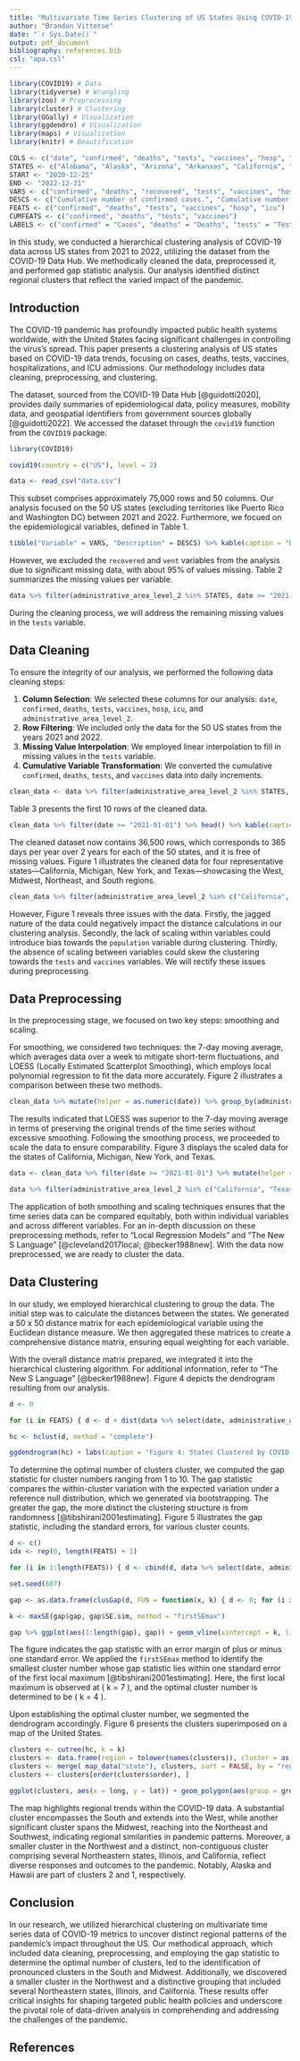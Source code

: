 ---
title: "Multivariate Time Series Clustering of US States Using COVID-19 Data"
author: "Brandon Vittetoe"
date: "`r Sys.Date()`"
output: pdf_document
bibliography: references.bib
csl: "apa.csl"
---

```{r, include=FALSE}
library(COVID19) # Data
library(tidyverse) # Wrangling
library(zoo) # Preprocessing
library(cluster) # Clustering
library(GGally) # Visualization
library(ggdendro) # Visualization
library(maps) # Visualization
library(knitr) # Beautification

COLS <- c("date", "confirmed", "deaths", "tests", "vaccines", "hosp", "icu", "administrative_area_level_2")
STATES <- c("Alabama", "Alaska", "Arizona", "Arkansas", "California", "Colorado", "Connecticut", "Delaware", "Florida", "Georgia", "Hawaii", "Idaho", "Illinois", "Indiana", "Iowa", "Kansas", "Kentucky", "Louisiana", "Maine", "Maryland", "Massachusetts", "Michigan", "Minnesota", "Mississippi", "Missouri", "Montana", "Nebraska", "Nevada", "New Hampshire", "New Jersey", "New Mexico", "New York", "North Carolina", "North Dakota", "Ohio", "Oklahoma", "Oregon", "Pennsylvania", "Rhode Island", "South Carolina", "South Dakota", "Tennessee", "Texas", "Utah", "Vermont", "Virginia", "Washington", "West Virginia", "Wisconsin", "Wyoming")
START <- "2020-12-25"
END <- "2022-12-31"
VARS <- c("confirmed", "deaths", "recovered", "tests", "vaccines", "hosp", "icu", "vent")
DESCS <- c("Cumulative number of confirmed cases.", "Cumulative number of deaths.", "Cumulative number of patients released from hospitals or reported recovered.", "Cumulative number of tests.", "Cumulative number of total doses administered.", "Number of hospitalized patients on date.", "Number of hospitalized patients in intensive therapy on date.", "Number of patients requiring invasive ventilation on date.")
FEATS <- c("confirmed", "deaths", "tests", "vaccines", "hosp", "icu")
CUMFEATS <- c("confirmed", "deaths", "tests", "vaccines")
LABELS <- c("confirmed" = "Cases", "deaths" = "Deaths", "tests" = "Tests", "vaccines" = "Vaccines", "hosp" = "Hospitalizations", "icu" = "ICU")
```

In this study, we conducted a hierarchical clustering analysis of COVID-19 data across US states from 2021 to 2022, utilizing the dataset from the COVID-19 Data Hub. We methodically cleaned the data, preprocessed it, and performed gap statistic analysis. Our analysis identified distinct regional clusters that reflect the varied impact of the pandemic.

## Introduction

The COVID-19 pandemic has profoundly impacted public health systems worldwide, with the United States facing significant challenges in controlling the virus's spread. This paper presents a clustering analysis of US states based on COVID-19 data trends, focusing on cases, deaths, tests, vaccines, hospitalizations, and ICU admissions. Our methodology includes data cleaning, preprocessing, and clustering.

The dataset, sourced from the COVID-19 Data Hub [@guidotti2020], provides daily summaries of epidemiological data, policy measures, mobility data, and geospatial identifiers from government sources globally [@guidotti2022]. We accessed the dataset through the `covid19` function from the `COVID19` package.

```{r, eval=FALSE}
library(COVID19)

covid19(country = c("US"), level = 2)
```
```{r, echo=FALSE, message=FALSE}
data <- read_csv("data.csv")
```

This subset comprises approximately 75,000 rows and 50 columns. Our analysis focused on the 50 US states (excluding territories like Puerto Rico and Washington DC) between 2021 and 2022. Furthermore, we focued on the epidemiological variables, defined in Table 1.

```{r, echo=FALSE}
tibble("Variable" = VARS, "Description" = DESCS) %>% kable(caption = "Definitions of Epidemiological Variables")
```

However, we excluded the `recovered` and `vent` variables from the analysis due to significant missing data, with about 95% of values missing. Table 2 summarizes the missing values per variable.

```{r, echo=FALSE}
data %>% filter(administrative_area_level_2 %in% STATES, date >= "2021-01-01", date <= "2022-12-31") %>% select(all_of(VARS)) %>% summarize_all(~ sum(is.na(.))) %>% gather("Variable", "Missing Values") %>% kable(caption = "Missing Values per Variable")
```

During the cleaning process, we will address the remaining missing values in the `tests` variable.

## Data Cleaning

To ensure the integrity of our analysis, we performed the following data cleaning steps:

1. **Column Selection**: We selected these columns for our analysis: `date`, `confirmed`, `deaths`, `tests`, `vaccines`, `hosp`, `icu`, and `administrative_area_level_2`.
2. **Row Filtering**: We included only the data for the 50 US states from the years 2021 and 2022.
3. **Missing Value Interpolation**: We employed linear interpolation to fill in missing values in the `tests` variable.
4. **Cumulative Variable Transformation**: We converted the cumulative `confirmed`, `deaths`, `tests`, and `vaccines` data into daily increments.

```{r, echo=FALSE}
clean_data <- data %>% filter(administrative_area_level_2 %in% STATES, date >= START, date <= END) %>% select(all_of(COLS)) %>% distinct() %>% arrange(date, administrative_area_level_2) %>% group_by(administrative_area_level_2) %>% mutate(across(all_of(FEATS), ~ na.approx(.))) %>% mutate(across(all_of(CUMFEATS), ~ . - lag(.))) %>% ungroup() %>% drop_na()
```

Table 3 presents the first 10 rows of the cleaned data.

```{r, echo=FALSE}
clean_data %>% filter(date >= "2021-01-01") %>% head() %>% kable(caption = "First 10 Rows of Cleaned Data.")
```

The cleaned dataset now contains 36,500 rows, which corresponds to 365 days per year over 2 years for each of the 50 states, and it is free of missing values. Figure 1 illustrates the cleaned data for four representative states—California, Michigan, New York, and Texas—showcasing the West, Midwest, Northeast, and South regions.

```{r, echo=FALSE}
clean_data %>% filter(administrative_area_level_2 %in% c("California", "Texas", "Michigan", "New York")) %>% gather(key, value, all_of(FEATS)) %>% ggplot(aes(date, value, color = administrative_area_level_2)) + geom_line() + facet_wrap(~ key, labeller = as_labeller(LABELS)) + scale_x_date(date_breaks = "2 month", date_labels = "%b %y") + labs(caption = "Figure 1: COVID-19 Variables vs Time (Cleaned)", color = "State", x = "Date", y = "Number of Variable") + theme_bw() + theme(axis.text.x = element_text(angle = 90, hjust=1, vjust = 0.5))
```

However, Figure 1 reveals three issues with the data. Firstly, the jagged nature of the data could negatively impact the distance calculations in our clustering analysis. Secondly, the lack of scaling within variables could introduce bias towards the `population` variable during clustering. Thirdly, the absence of scaling between variables could skew the clustering towards the `tests` and `vaccines` variables. We will rectify these issues during preprocessing.

## Data Preprocessing

In the preprocessing stage, we focused on two key steps: smoothing and scaling.

For smoothing, we considered two techniques: the 7-day moving average, which averages data over a week to mitigate short-term fluctuations, and LOESS (Locally Estimated Scatterplot Smoothing), which employs local polynomial regression to fit the data more accurately. Figure 2 illustrates a comparison between these two methods.

```{r, echo=FALSE}
clean_data %>% mutate(helper = as.numeric(date)) %>% group_by(administrative_area_level_2) %>% mutate(raw = vaccines, sda = rollmean(vaccines, 7, fill = NA, align = "right"), loess = loess(vaccines ~ helper, span = 0.05)$fitted) %>% ungroup() %>% select(date, administrative_area_level_2, raw, sda, loess) %>% filter(administrative_area_level_2 %in% c("California", "Texas", "Michigan", "New York"), date >= "2021-01-01") %>% gather(key, value, raw, sda, loess) %>% ggplot(aes(date, value, color = administrative_area_level_2)) + geom_line() + facet_wrap(~ factor(key, levels = c("raw", "sda", "loess")), labeller = as_labeller(c("raw" = "Raw", "sda" = "7 Day Average", "loess" = "LOESS")), scales = "free_y") + scale_x_date(date_breaks = "2 month", date_labels = "%b %y") + labs(caption = "Figure 2: Comparison of Smoothing Methods", color = "State", x = "Date", y = "Number of Vaccines") + theme_bw() + theme(aspect.ratio = 1, axis.text.x = element_text(angle = 90, vjust = 0.5, hjust=1), axis.text.y = element_blank(), axis.ticks.y = element_blank())
```

The results indicated that LOESS was superior to the 7-day moving average in terms of preserving the original trends of the time series without excessive smoothing. Following the smoothing process, we proceeded to scale the data to ensure comparability. Figure 3 displays the scaled data for the states of California, Michigan, New York, and Texas.

```{r, echo=FALSE}
data <- clean_data %>% filter(date >= "2021-01-01") %>% mutate(helper = as.numeric(date)) %>% group_by(administrative_area_level_2) %>% mutate(across(all_of(FEATS), ~ scale(loess(. ~ helper, span = 0.05)$fitted))) %>% ungroup() %>% select(-helper)

data %>% filter(administrative_area_level_2 %in% c("California", "Texas", "Michigan", "New York")) %>% gather(key, value, all_of(FEATS)) %>% ggplot(aes(date, value, color = administrative_area_level_2)) + geom_line() + facet_wrap(~ key, labeller = as_labeller(LABELS)) + scale_x_date(date_breaks = "2 month", date_labels = "%b %y") + labs(caption = "Figure 3: COVID-19 Variables vs Time (Preprocessed)", color = "State", x = "Date", y = "Scaled Number of Variable") + theme_bw() + theme(axis.text.x = element_text(angle = 90, hjust=1, vjust = 0.5))
```

The application of both smoothing and scaling techniques ensures that the time series data can be compared equitably, both within individual variables and across different variables. For an in-depth discussion on these preprocessing methods, refer to "Local Regression Models" and "The New S Language" [@cleveland2017local; @becker1988new]. With the data now preprocessed, we are ready to cluster the data.

## Data Clustering

In our study, we employed hierarchical clustering to group the data. The initial step was to calculate the distances between the states. We generated a 50 x 50 distance matrix for each epidemiological variable using the Euclidean distance measure. We then aggregated these matrices to create a comprehensive distance matrix, ensuring equal weighting for each variable.

With the overall distance matrix prepared, we integrated it into the hierarchical clustering algorithm. For additional information, refer to "The New S Language" [@becker1988new]. Figure 4 depicts the dendrogram resulting from our analysis.

```{r, echo=FALSE}
d <- 0

for (i in FEATS) { d <- d + dist(data %>% select(date, administrative_area_level_2, all_of(i)) %>% spread(administrative_area_level_2, all_of(i)) %>% select(-date) %>% t(), method = "euclidean") }

hc <- hclust(d, method = "complete")

ggdendrogram(hc) + labs(caption = "Figure 4: States Clustered by COVID-19 Variables", x = "State", y = "Distance") + theme_bw() + theme(axis.text.x = element_text(angle = 90, hjust=1, vjust = 0.5))
```

To determine the optimal number of clusters cluster, we computed the gap statistic for cluster numbers ranging from 1 to 10. The gap statistic compares the within-cluster variation with the expected variation under a reference null distribution, which we generated via bootstrapping. The greater the gap, the more distinct the clustering structure is from randomness [@tibshirani2001estimating]. Figure 5 illustrates the gap statistic, including the standard errors, for various cluster counts.

```{r, echo=FALSE}
d <- c()
idx <- rep(0, length(FEATS) + 1)

for (i in 1:length(FEATS)) { d <- cbind(d, data %>% select(date, administrative_area_level_2, all_of(FEATS[i])) %>% spread(key = administrative_area_level_2, value = all_of(FEATS[i])) %>% select(-date) %>% t()); idx[i + 1] <- ncol(d) }

set.seed(607)

gap <- as.data.frame(clusGap(d, FUN = function(x, k) { d <- 0; for (i in 1:length(FEATS)) { d <- d + dist(x[ , (idx[i] + 1):idx[i + 1]], method = "euclidean") }; list(cluster = cutree(hclust(d, method = "complete"), k = k)) }, K.max = 10)$Tab)

k <- maxSE(gap$gap, gap$SE.sim, method = "firstSEmax")

gap %>% ggplot(aes(1:length(gap), gap)) + geom_vline(xintercept = k, linetype="dashed", color = "blue") + geom_point() + geom_line() + geom_errorbar(aes(ymax = gap + SE.sim, ymin = gap - SE.sim), width = 0.25) + scale_x_continuous(breaks = seq(0, 10, by = 1)) + labs(caption = "Figure 5: Gap Statistic vs Number of Clusters", x = "Number of Clusters", y = "Gap Statistic") + theme_bw()
```

The figure indicates the gap statistic with an error margin of plus or minus one standard error. We applied the `firstSEmax` method to identify the smallest cluster number whose gap statistic lies within one standard error of the first local maximum [@tibshirani2001estimating]. Here, the first local maximum is observed at \( k = 7 \), and the optimal cluster number is determined to be \( k = 4 \).

Upon establishing the optimal cluster number, we segmented the dendrogram accordingly. Figure 6 presents the clusters superimposed on a map of the United States.

```{r, echo=FALSE}
clusters <- cutree(hc, k = k)
clusters <- data.frame(region = tolower(names(clusters)), cluster = as.factor(clusters))
clusters <- merge( map_data("state"), clusters, sort = FALSE, by = "region")
clusters <- clusters[order(clusters$order), ]

ggplot(clusters, aes(x = long, y = lat)) + geom_polygon(aes(group = group, fill = cluster), color = "black") + coord_map("albers", lat0 = 45.5, lat1 = 29.5) + labs(caption = "Figure 6: States Clustered by COVID-19 Variables", fill = "Cluster", x = "", y = "") + theme_bw() + theme(axis.text = element_blank(), axis.ticks = element_blank())
```

The map highlights regional trends within the COVID-19 data. A substantial cluster encompasses the South and extends into the West, while another significant cluster spans the Midwest, reaching into the Northeast and Southwest, indicating regional similarities in pandemic patterns. Moreover, a smaller cluster in the Northwest and a distinct, non-contiguous cluster comprising several Northeastern states, Illinois, and California, reflect diverse responses and outcomes to the pandemic. Notably, Alaska and Hawaii are part of clusters 2 and 1, respectively.

## Conclusion

In our research, we utilized hierarchical clustering on multivariate time series data of COVID-19 metrics to uncover distinct regional patterns of the pandemic's impact throughout the US. Our methodical approach, which included data cleaning, preprocessing, and employing the gap statistic to determine the optimal number of clusters, led to the identification of pronounced clusters in the South and Midwest. Additionally, we discovered a smaller cluster in the Northwest and a distinctive grouping that included several Northeastern states, Illinois, and California. These results offer critical insights for shaping targeted public health policies and underscore the pivotal role of data-driven analysis in comprehending and addressing the challenges of the pandemic.

## References
